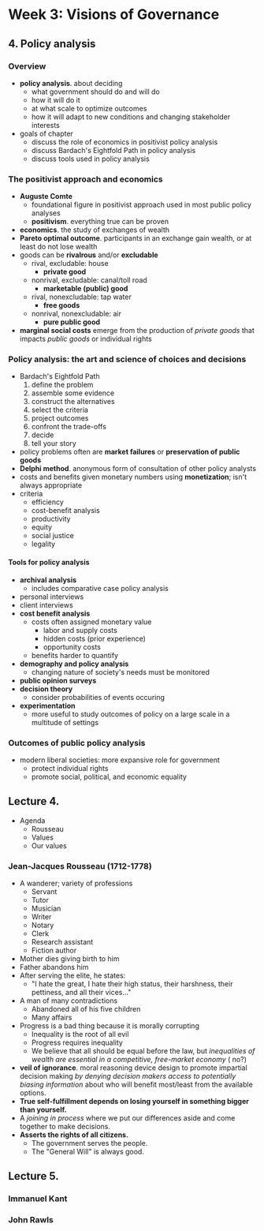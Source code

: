 # Week 3: Visions of Governance

## 4. Policy analysis

### Overview
- **policy analysis**. about deciding
    - what government should do and will do
    - how it will do it
    - at what scale to optimize outcomes
    - how it will adapt to new conditions and changing stakeholder interests
- goals of chapter
  - discuss the role of economics in positivist policy analysis
  - discuss Bardach's Eightfold Path in policy analysis
  - discuss tools used in policy analysis

### The positivist approach and economics
- **Auguste Comte**
  - foundational figure in positivist approach used in most public policy analyses
  - **positivism**. everything true can be proven
- **economics**. the study of exchanges of wealth
- **Pareto optimal outcome**. participants in an exchange gain wealth, or at least do not lose wealth
- goods can be **rivalrous** and/or **excludable**
  - rival, excludable: house
    - **private good**
  - nonrival, excludable: canal/toll road
    - **marketable (public) good**
  - rival, nonexcludable: tap water
    - **free goods**
  - nonrival, nonexcludable: air
    - **pure public good**
- **marginal social costs** emerge from the production of _private goods_ that impacts _public goods_ or individual rights

### Policy analysis: the art and science of choices and decisions

- Bardach's Eightfold Path
  1. define the problem
  2. assemble some evidence
  3. construct the alternatives
  4. select the criteria
  5. project outcomes
  6. confront the trade-offs
  7. decide
  8. tell your story
- policy problems often are **market failures** or **preservation of public goods**
- **Delphi method**. anonymous form of consultation of other policy analysts
- costs and benefits given monetary numbers using **monetization**; isn't always appropriate
- criteria
  - efficiency
  - cost-benefit analysis
  - productivity
  - equity
  - social justice
  - legality

#### Tools for policy analysis
- **archival analysis**
  - includes comparative case policy analysis
- personal interviews
- client interviews
- **cost benefit analysis**
  - costs often assigned monetary value
    - labor and supply costs
    - hidden costs (prior experience)
    - opportunity costs
  - benefits harder to quantify
- **demography and policy analysis**
  - changing nature of society's needs must be monitored
- **public opinion surveys**
- **decision theory**
  - consider probabilities of events occuring
- **experimentation**
  - more useful to study outcomes of policy on a large scale in a multitude of settings

### Outcomes of public policy analysis
- modern liberal societies: more expansive role for government
  - protect individual rights
  - promote social, political, and economic equality

## Lecture 4.

- Agenda
  - Rousseau
  - Values
  - Our values

### Jean-Jacques Rousseau (1712-1778)
- A wanderer; variety of professions
  - Servant
  - Tutor
  - Musician
  - Writer
  - Notary
  - Clerk
  - Research assistant
  - Fiction author
- Mother dies giving birth to him
- Father abandons him
- After serving the elite, he states:
  - "I hate the great, I hate their high status, their harshness, their pettiness, and all their vices..."
- A man of many contradictions
  - Abandoned all of his five children
  - Many affairs
- Progress is a bad thing because it is morally corrupting
  - Inequality is the root of all evil
  - Progress requires inequality
  - We believe that all should be equal before the law, but _inequalities of wealth are essential in a competitive, free-market economy_ (<T tag="comment" /> no?)
- **veil of ignorance**. moral reasoning device design to promote impartial decision making _by denying decision makers access to potentially biasing information_ about who will benefit most/least from the available options.
- **True self-fulfillment depends on losing yourself in something bigger than yourself.**
- A _joining in process_ where we put our differences aside and come together to make decisions.
- **Asserts the rights of all citizens.**
  - The government serves the people.
  - The "General Will" is always good.

## Lecture 5. 

### Immanuel Kant

### John Rawls